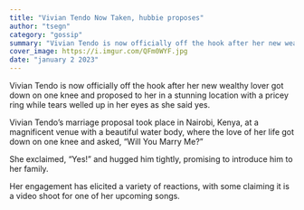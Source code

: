 ```yaml
---
title: "Vivian Tendo Now Taken, hubbie proposes"
author: "tsegn"
category: "gossip"
summary: "Vivian Tendo is now officially off the hook after her new wealthy lover got down on one knee and proposed to her"
cover_image: https://i.imgur.com/QFm0WYF.jpg
date: "january 2 2023"
---
```


Vivian Tendo is now officially off the hook after her new wealthy lover got down on one knee and proposed to her in a stunning location with a pricey ring while tears welled up in her eyes as she said yes.

<AdsComponent />

Vivian Tendo’s marriage proposal took place in Nairobi, Kenya, at a magnificent venue with a beautiful water body, where the love of her life got down on one knee and asked, “Will You Marry Me?”

She exclaimed, “Yes!” and hugged him tightly, promising to introduce him to her family.

Her engagement has elicited a variety of reactions, with some claiming it is a video shoot for one of her upcoming songs.
